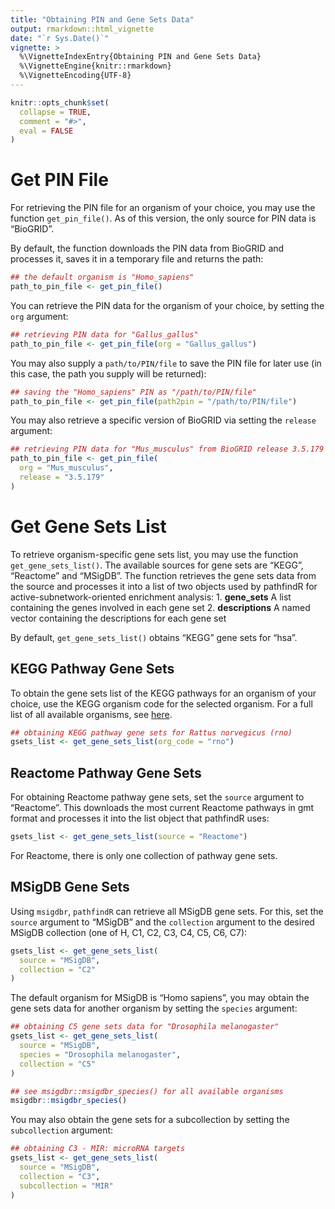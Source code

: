 ```yaml
---
title: "Obtaining PIN and Gene Sets Data"
output: rmarkdown::html_vignette
date: "`r Sys.Date()`"
vignette: >
  %\VignetteIndexEntry{Obtaining PIN and Gene Sets Data}
  %\VignetteEngine{knitr::rmarkdown}
  %\VignetteEncoding{UTF-8}
---
```


```r
knitr::opts_chunk$set(
  collapse = TRUE,
  comment = "#>",
  eval = FALSE
)
```

# Get PIN File

For retrieving the PIN file for an organism of your choice, you may use the function `get_pin_file()`. As of this version, the only source for PIN data is "BioGRID".

By default, the function downloads the PIN data from BioGRID and processes it, saves it in a temporary file and returns the path: 

```r
## the default organism is "Homo_sapiens"
path_to_pin_file <- get_pin_file()
```

You can retrieve the PIN data for the organism of your choice, by setting the `org` argument:

```r
## retrieving PIN data for "Gallus_gallus"
path_to_pin_file <- get_pin_file(org = "Gallus_gallus")
```

You may also supply a `path/to/PIN/file` to save the PIN file for later use (in this case, the path you supply will be returned):

```r
## saving the "Homo_sapiens" PIN as "/path/to/PIN/file"
path_to_pin_file <- get_pin_file(path2pin = "/path/to/PIN/file")
```

You may also retrieve a specific version of BioGRID via setting the `release` argument:

```r
## retrieving PIN data for "Mus_musculus" from BioGRID release 3.5.179
path_to_pin_file <- get_pin_file(
  org = "Mus_musculus",
  release = "3.5.179"
)
```

# Get Gene Sets List

To retrieve organism-specific gene sets list, you may use the function `get_gene_sets_list()`. The available sources for gene sets are "KEGG", "Reactome" and "MSigDB". The function retrieves the gene sets data from the source and processes it into a list of two objects used by pathfindR for active-subnetwork-oriented enrichment analysis:
1. **gene_sets** A list containing the genes involved in each gene set
2. **descriptions** A named vector containing the descriptions for each gene set

By default, `get_gene_sets_list()` obtains "KEGG" gene sets for "hsa".

## KEGG Pathway Gene Sets

To obtain the gene sets list of the KEGG pathways for an organism of your choice, use the KEGG organism code for the selected organism. For a full list of all available organisms, see [here](https://www.genome.jp/kegg/catalog/org_list.html).

```r
## obtaining KEGG pathway gene sets for Rattus norvegicus (rno)
gsets_list <- get_gene_sets_list(org_code = "rno")
```

## Reactome Pathway Gene Sets

For obtaining Reactome pathway gene sets, set the `source` argument to "Reactome". This downloads the most current Reactome pathways in gmt format and processes it into the list object that pathfindR uses:

```r
gsets_list <- get_gene_sets_list(source = "Reactome")
```

For Reactome, there is only one collection of pathway gene sets.

## MSigDB Gene Sets

Using `msigdbr`, `pathfindR` can retrieve all MSigDB gene sets. For this, set the `source` argument to "MSigDB" and the `collection` argument to the desired MSigDB collection (one of H, C1, C2, C3, C4, C5, C6, C7):

```r
gsets_list <- get_gene_sets_list(
  source = "MSigDB",
  collection = "C2"
)
```

The default organism for MSigDB is "Homo sapiens", you may obtain the gene sets data for another organism by setting the `species` argument:

```r
## obtaining C5 gene sets data for "Drosophila melanogaster"
gsets_list <- get_gene_sets_list(
  source = "MSigDB",
  species = "Drosophila melanogaster",
  collection = "C5"
)
```

```r
## see msigdbr::msigdbr_species() for all available organisms
msigdbr::msigdbr_species()
```

You may also obtain the gene sets for a subcollection by setting the `subcollection` argument:

```r
## obtaining C3 - MIR: microRNA targets
gsets_list <- get_gene_sets_list(
  source = "MSigDB",
  collection = "C3",
  subcollection = "MIR"
)
```

